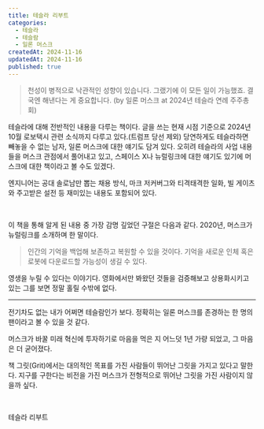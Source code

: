 ```yaml
---
title: 테슬라 리부트
categories:
  - 테슬라
  - 테슬람
  - 일론 머스크
createdAt: 2024-11-16
updatedAt: 2024-11-16
published: true
---
```


> 천성이 병적으로 낙관적인 성향이 있습니다. 그랬기에 이 모든 일이 가능했죠. 결국엔 해낸다는 게 중요합니다. (by 일론 머스크 at 2024년 테슬라 연례 주주총회)

테슬라에 대해 전반적인 내용을 다루는 책이다. 글을 쓰는 현재 시점 기준으로 2024년 10월 로보택시 관련 소식까지 다루고 있다.(트럼프 당선 제외) 당연하게도 테슬라하면 빼놓을 수 없는 남자, 일론 머스크에 대한 얘기도 담겨 있다. 오히려 테슬라의 사업 내용들을 머스크 관점에서 풀어내고 있고, 스페이스 X나 뉴럴링크에 대한 얘기도 있기에 머스크에 대한 책이라고 볼 수도 있겠다.

엔지니어는 공대 솔로남만 뽑는 채용 방식, 마크 저커버그와 티격태격한 일화, 빌 게이츠와 주고받은 설전 등 재미있는 내용도 포함되어 있다.

<br />

이 책을 통해 알게 된 내용 중 가장 감명 깊었던 구절은 다음과 같다. 2020년, 머스크가 뉴럴링크를 소개하며 한 말이다.

> 인간의 기억을 백업해 보존하고 복원할 수 있을 것이다. 기억을 새로운 인체 혹은 로봇에 다운로드할 가능성이 생길 수 있다.

영생을 누릴 수 있다는 이야기다. 영화에서만 봐왔던 것들을 검증해보고 상용화시키고 있는 그를 보면 정말 홀릴 수밖에 없다.

---

<MyThought>
  전기차도 없는 내가 어쩌면 테슬람인가 보다. 정확히는 일론 머스크를 존경하는 한 명의 팬이라고 볼 수 있을 것 같다.
  
  머스크가 바꿀 미래 혁신에 투자하기로 마음을 먹은 지 어느덧 1년 가량 되었고, 그 마음은 더
  굳어졌다.

책 그릿(Grit)에서는 대의적인 목표를 가진 사람들이 뛰어난 그릿을 가지고 있다고 말한다. 지구를 구한다는 비전을 가진 머스크가 전형적으로 뛰어난 그릿을 가진 사람이지 않을까 싶다.

</MyThought>

<br />

<Resource href='https://product.kyobobook.co.kr/detail/S000214614649'>테슬라 리부트</Resource>
